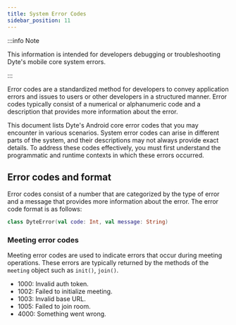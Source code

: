 ```yaml
---
title: System Error Codes
sidebar_position: 11
---
```


:::info Note

This information is intended for developers debugging or troubleshooting Dyte's mobile core system errors.

:::

Error codes are a standardized method for developers to convey application errors and issues to users or other developers in a structured manner. Error codes typically consist of a numerical or alphanumeric code and a description that provides more information about the error.

This document lists Dyte's Android core error codes that you may encounter in various scenarios. System error codes can arise in different parts of the system, and their descriptions may not always provide exact details. To address these codes effectively, you must first understand the programmatic and runtime contexts in which these errors occurred.

## Error codes and format

Error codes consist of a number that are categorized by the type of error and a message that provides more information about the error. The error code format is as follows:

```kotlin
class DyteError(val code: Int, val message: String)
```

### Meeting error codes

Meeting error codes are used to indicate errors that occur during meeting operations. These errors are typically returned by the methods of the `meeting` object such as `init()`, `join()`.

- 1000: Invalid auth token.
- 1002: Failed to initialize meeting.
- 1003: Invalid base URL.
- 1005: Failed to join room.
- 4000: Something went wrong.

<head>
  <title>Android Core System Error Codes</title>
</head>
